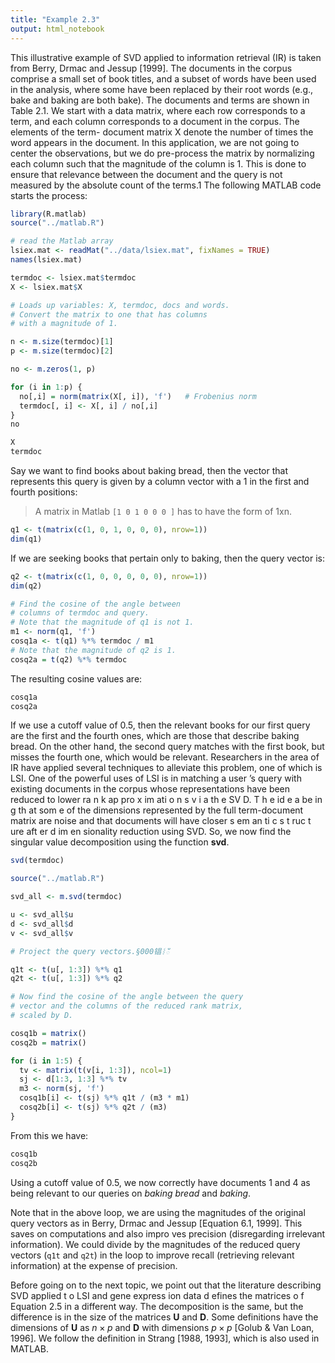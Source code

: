 ```yaml
---
title: "Example 2.3"
output: html_notebook
---
```




This illustrative example of SVD applied to information retrieval (IR) is taken
from Berry, Drmac and Jessup [1999]. The documents in the corpus comprise
a small set of book titles, and a subset of words have been used in the
analysis, where some have been replaced by their root words (e.g., bake and
baking are both bake). The documents and terms are shown in Table 2.1. We
start with a data matrix, where each row corresponds to a term, and each
column corresponds to a document in the corpus. The elements of the term-
document matrix X denote the number of times the word appears in the ￰document. In this application, we are not going to center the observations,
but we do pre-process the matrix by normalizing each column such that the
magnitude of the column is 1. This is done to ensure that relevance between
the document and the query is not measured by the absolute count of the
terms.1 The following MATLAB code starts the process:


```r
library(R.matlab)
source("../matlab.R")

# read the Matlab array
lsiex.mat <- readMat("../data/lsiex.mat", fixNames = TRUE)
names(lsiex.mat)
```

```r
termdoc <- lsiex.mat$termdoc
X <- lsiex.mat$X

# Loads up variables: X, termdoc, docs and words.
# Convert the matrix to one that has columns 
# with a magnitude of 1.

n <- m.size(termdoc)[1]
p <- m.size(termdoc)[2]

no <- m.zeros(1, p)

for (i in 1:p) {
  no[,i] = norm(matrix(X[, i]), 'f')   # Frobenius norm
  termdoc[, i] <- X[, i] / no[,i]
}
no
```

```r
X
termdoc
```


Say we want to find books about baking bread, then the vector that represents
this query is given by a column vector with a 1 in the first and fourth
positions:

> A matrix in Matlab `[1 0 1 0 0 0 ]` has to have the form of 1xn.

```r

q1 <- t(matrix(c(1, 0, 1, 0, 0, 0), nrow=1))
dim(q1)
```

If we are seeking books that pertain only to baking, then the query vector is:

```r
q2 <- t(matrix(c(1, 0, 0, 0, 0, 0), nrow=1))
dim(q2)
```


```r
# Find the cosine of the angle between 
# columns of termdoc and query.
# Note that the magnitude of q1 is not 1.
m1 <- norm(q1, 'f')
cosq1a <- t(q1) %*% termdoc / m1
# Note that the magnitude of q2 is 1.
cosq2a = t(q2) %*% termdoc
```

The resulting cosine values are:
```r
cosq1a
cosq2a
```

If we use a cutoff value of 0.5, then the relevant books for our first query are
the first and the fourth ones, which are those that describe baking bread. On
the other hand, the second query matches with the first book, but misses the
fourth one, which would be relevant. Researchers in the area of IR have
applied several techniques to alleviate this problem, one of which is LSI. One
of the powerful uses of LSI is in matching a user ’s query with existing
documents in the corpus whose representations have been reduced to lower
ra n k ap pro x im ati o n s v i a th e SV D. T h e id e a be in g th at som e of the dimensions represented by the full term-document matrix are noise and that
documents will have closer s em an ti c s t ruc t ure aft er d im en sionality reduction using SVD. So, we now find the singular value decomposition
using the function __svd__.

```r
svd(termdoc)
```

```r
source("../matlab.R")

svd_all <- m.svd(termdoc)

u <- svd_all$u
d <- svd_all$d
v <- svd_all$v

# Project the query vectors.§000锠ᛵఀ

q1t <- t(u[, 1:3]) %*% q1
q2t <- t(u[, 1:3]) %*% q2

# Now find the cosine of the angle between the query 
# vector and the columns of the reduced rank matrix,
# scaled by D.

cosq1b = matrix()
cosq2b = matrix()

for (i in 1:5) {
  tv <- matrix(t(v[i, 1:3]), ncol=1)
  sj <- d[1:3, 1:3] %*% tv
  m3 <- norm(sj, 'f')
  cosq1b[i] <- t(sj) %*% q1t / (m3 * m1)
  cosq2b[i] <- t(sj) %*% q2t / (m3)
}

```

From this we have:
```r
cosq1b
cosq2b
```


Using a cutoff value of 0.5, we now correctly have documents 1 and 4 as being
relevant to our queries on _baking bread_ and _baking_.

Note that in the above loop, we are using the magnitudes of the original
query vectors as in Berry, Drmac and Jessup [Equation 6.1, 1999]. This saves
on computations and also impro ves precision (disregarding irrelevant
information). We could divide by the magnitudes of the reduced query
vectors (`q1t` and `q2t`) in the loop to improve recall (retrieving relevant
information) at the expense of precision.

Before going on to the next topic, we point out that the literature describing
SVD applied t o LSI and gene express ion data d efines the matrices o f
Equation 2.5 in a different way. The decomposition is the same, but the
difference is in the size of the matrices __U__ and __D__. Some definitions have the
dimensions of __U__ as $n \times p$ and __D__ with dimensions $p \times p$ [Golub & Van Loan,
1996]. We follow the definition in Strang [1988, 1993], which is also used in
MATLAB.


